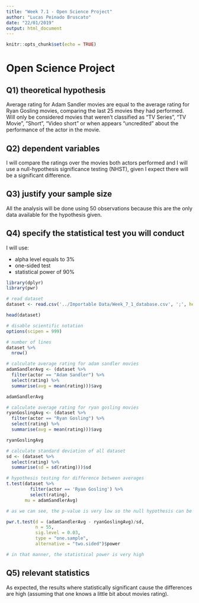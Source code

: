 ```yaml
---
title: "Week 7.1 - Open Science Project"
author: "Lucas Peinado Bruscato"
date: "22/01/2019"
output: html_document
---
```


```r
knitr::opts_chunk$set(echo = TRUE)
```

# Open Science Project

## Q1) theoretical hypothesis

Average rating for Adam Sandler movies are equal to the average rating for Ryan Gosling movies, comparing the last 25 movies they had performed. Will only be considered movies that weren't classified as "TV Series", "TV Movie", "Short", "Video short" or when appears "uncredited" about the performance of the actor in the movie.

## Q2) dependent variables

I will compare the ratings over the movies both actors performed and I will use a null-hypothesis significance testing (NHST), given I expect there will be a significant difference.

## Q3) justify your sample size

All the analysis will be done using 50 observations because this are the only data available for the hypothesis given.

## Q4) specify the statistical test you will conduct

I will use:

- alpha level equals to 3%
- one-sided test
- statistical power of 90%

```r

library(dplyr)
library(pwr)

# read dataset
dataset <- read.csv('../Importable Data/Week_7_1_database.csv', ';', header = TRUE)

head(dataset)

# disable scientific notation
options(scipen = 999)

# number of lines
dataset %>% 
  nrow()

# calculate average rating for adam sandler movies
adamSandlerAvg <- (dataset %>% 
  filter(actor == "Adam Sandler") %>% 
  select(rating) %>% 
  summarise(avg = mean(rating)))$avg

adamSandlerAvg

# calculate average rating for ryan gosling movies
ryanGoslingAvg <- (dataset %>% 
  filter(actor == "Ryan Gosling") %>% 
  select(rating) %>% 
  summarise(avg = mean(rating)))$avg

ryanGoslingAvg

# calculate standard deviation of all dataset
sd <- (dataset %>% 
  select(rating) %>% 
  summarise(sd = sd(rating)))$sd

# hypothesis testing for difference between averages
t.test(dataset %>% 
         filter(actor == 'Ryan Gosling') %>% 
         select(rating),
       mu = adamSandlerAvg)

# as we can see, the p-value is very low so the null hypothesis can be rejected

pwr.t.test(d = (adamSandlerAvg - ryanGoslingAvg)/sd,
           n = 55,
           sig.level = 0.03,
           type = "one.sample",
           alternative = "two.sided")$power

# in that manner, the statistical power is very high

```

## Q5) relevant statistics

As expected, the results where statistically significant cause the differences are high (assuming that one knows a little bit about movies rating).




